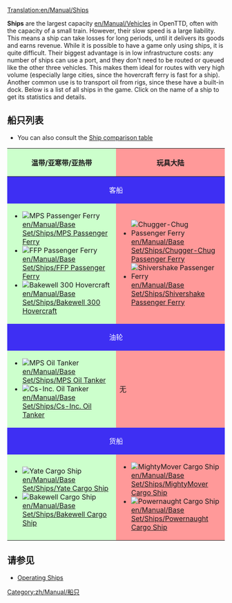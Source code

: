 [[Translation:en/Manual/Ships]]

{{zh/翻译|origin=en/Manual/Ships
|from=en
|to=zh
|Percentage=10
}}

{{zh/Manual/目录}}

'''Ships''' are the largest capacity [[en/Manual/Vehicles]] in OpenTTD, often with the capacity of a small train. However, their slow speed is a large liability. This means a ship can take losses for long periods, until it delivers its goods and earns revenue. While it is possible to have a game only using ships, it is quite difficult. Their biggest advantage is in low infrastructure costs: any number of ships can use a port, and they don't need to be routed or queued like the other three vehicles. This makes them ideal for routes with very high volume (especially large cities, since the hovercraft ferry is fast for a ship). Another common use is to transport oil from rigs, since these have a built-in dock. Below is a list of all ships in the game. Click on the name of a ship to get its statistics and details.

== 船只列表 ==
* You can also consult the [[en/Manual/Base Set/Ships/Ship Comparison|Ship comparison table]]

{|border="1" cellspacing="2" cellpadding="3" rules="all" style="margin:1em 1em 1em 0; border:solid 1px #AAAAAA;"
!width="50%" style="background: #ccffcc" | 温带/亚寒带/亚热带
!width="50%" style="background: #ff9999" | 玩具大陆
|-
! colspan="2" style="background: #3e2ff3; color:white" align="center" | 客船
|-
| style="background: #ccffcc" |
*[[File:en/Manual/Base Set/Ships/Ferry.png|MPS Passenger Ferry]] [[en/Manual/Base Set/Ships/MPS Passenger Ferry]]
*[[File:en/Manual/Base Set/Ships/Ferry.png|FFP Passenger Ferry]] [[en/Manual/Base Set/Ships/FFP Passenger Ferry]]
*[[File:en/Manual/Base Set/Ships/Hovercraft.png|Bakewell 300 Hovercraft]] [[en/Manual/Base Set/Ships/Bakewell 300 Hovercraft]]
| style="background: #ff9999" |
*[[File:en/Manual/Base Set/Ships/Toylandpassengership.png|Chugger-Chug Passenger Ferry]] [[en/Manual/Base Set/Ships/Chugger-Chug Passenger Ferry]]
*[[File:en/Manual/Base Set/Ships/Toylandpassengership.png|Shivershake Passenger Ferry]] [[en/Manual/Base Set/Ships/Shivershake Passenger Ferry]]
|-
! colspan="2" style="background: #3e2ff3; color:white" align="center" | 油轮
|-
| style="background: #ccffcc" |
*[[File:en/Manual/Base Set/Ships/Oiltanker ship.png|MPS Oil Tanker]] [[en/Manual/Base Set/Ships/MPS Oil Tanker]]
*[[File:en/Manual/Base Set/Ships/Oiltanker ship.png|Cs-Inc. Oil Tanker]] [[en/Manual/Base Set/Ships/Cs-Inc. Oil Tanker]]
| style="background: #ff9999" | 无
|-
! colspan="2" style="background: #3e2ff3; color:white" align="center" | 货船
|-
| style="background: #ccffcc" |
*[[File:en/Manual/Base Set/Ships/CargoShip.png|Yate Cargo Ship]] [[en/Manual/Base Set/Ships/Yate Cargo Ship]]
*[[File:en/Manual/Base Set/Ships/CargoShip.png|Bakewell Cargo Ship]] [[en/Manual/Base Set/Ships/Bakewell Cargo Ship]]
| style="background: #ff9999" |
*[[File:en/Manual/Base Set/Ships/Toylandcargoship.png|MightyMover Cargo Ship]] [[en/Manual/Base Set/Ships/MightyMover Cargo Ship]]
*[[File:en/Manual/Base Set/Ships/Toylandcargoship.png|Powernaught Cargo Ship]] [[en/Manual/Base Set/Ships/Powernaught Cargo Ship]]
|}

== 请参见 ==
*[[en/Manual/Waterway construction#operating-ships|Operating Ships]]


[[Category:zh/Manual/船只]]